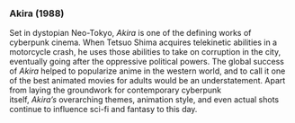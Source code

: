### Akira (1988)

Set in dystopian Neo-Tokyo, _Akira_ is one of the defining works of cyberpunk cinema. When Tetsuo Shima acquires telekinetic abilities in a motorcycle crash, he uses those abilities to take on corruption in the city, eventually going after the oppressive political powers. The global success of _Akira_ helped to popularize anime in the western world, and to call it one of the best animated movies for adults would be an understatement. Apart from laying the groundwork for contemporary cyberpunk itself, _Akira's_ overarching themes, animation style, and even actual shots continue to influence sci-fi and fantasy to this day.